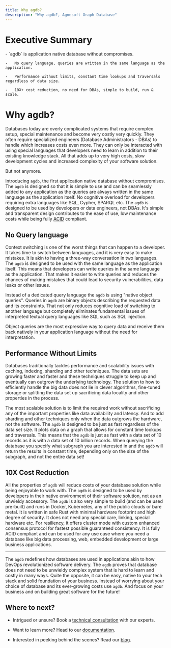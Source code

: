 ```yaml
---
title: Why agdb?
description: "Why agdb?, Agnesoft Graph Database"
---
```



# Executive Summary

<Callout >
    -   `agdb` is application native database without compromises.

    -   No query language, queries are written in the same language as the application.

    -   Performance without limits, constant time lookups and traversals regardless of data size.

    -   10X+ cost reduction, no need for DBAs, simple to build, run & scale.

</Callout>

# Why agdb?

Databases today are overly complicated systems that require complex setup, special maintenance and become very costly very quickly. They often require specialized engineers (Database Administrators - DBAs) to handle which increases costs even more. They can only be interacted with using special languages that developers need to learn in addition to their existing knowledge stack. All that adds up to very high costs, slow development cycles and increased complexity of your software solution.

But not anymore.

Introducing `agdb`, the first application native database without compromises. The `agdb` is designed so that it is simple to use and can be seamlessly added to any application as the queries are always written in the same language as the application itself. No cognitive overload for developers requiring extra languages like SQL, Cypher, SPARQL etc. The `agdb` is designed to be used by developers or data engineers, not DBAs. It's simple and transparent design contributes to the ease of use, low maintenance costs while being fully [ACID](https://en.wikipedia.org/wiki/ACID) compliant.

## No Query language

Context switching is one of the worst things that can happen to a developer. It takes time to switch between languages, and it is very easy to make mistakes. It is akin to having a three-way conversation in two languages. The `agdb` is designed to be used with the same language as the application itself. This means that developers can write queries in the same language as the application. That makes it easier to write queries and reduces the chances of making mistakes that could lead to security vulnerabilities, data leaks or other issues.

Instead of a dedicated query language the `agdb` is using "native object queries". Queries in `agdb` are binary objects describing the requested data and its constraints. That not only reduces cognitive load of switching to another language but completely eliminates fundamental issues of interpreted textual query languages like SQL such as SQL injection.

Object queries are the most expressive way to query data and receive them back natively in your application language without the need for interpretation.

## Performance Without Limits

Databases traditionally tackles performance and scalability issues with caching, indexing, sharding and other techniques. The data sets are growing faster and faster and these techniques struggle to keep up and eventually can outgrow the underlying technology. The solution to how to efficiently handle the big data does not lie in clever algorithms, fine-tuned storage or splitting the data set up sacrificing data locality and other properties in the process.

The most scalable solution is to limit the required work without sacrificing any of the important properties like data availability and latency. And to add sharding and other techniques only when the data outgrows the hardware, not the software. The `agdb` is designed to be just as fast regardless of the data set size. It plots data on a graph that allows for constant time lookups and traversals. This means that the `agdb` is just as fast with a data set of 10 records as it is with a data set of 10 billion records. When querying the database you specify what subgraph you are interested in and the `agdb` will return the results in constant time, depending only on the size of the subgraph, and not the entire data set!

## 10X Cost Reduction

All the properties of `agdb` will reduce costs of your database solution while being enjoyable to work with. The `agdb` is designed to be used by developers in their native environment of their software solution, not as an unwieldy accessory. The `agdb` is also very simple to build (and can be used pre-built) and runs in Docker, Kubernetes, any of the public clouds or bare metal. It is written in safe Rust with minimal hardware footprint and high degree of security. It does not need any special care, linking, special hardware etc. For resiliency, it offers cluster mode with custom enhanced consensus protocol for fastest possible guaranteed consistency. It is fully ACID compliant and can be used for any use case where you need a database like big data processing, web, embedded development or large business applications.

---

The `agdb` redefines how databases are used in applications akin to how DevOps revolutionized software delivery. The `agdb` proves that database does not need to be unwieldy complex system that is hard to learn and costly in many ways. Quite the opposite, it can be easy, native to your tech stack and solid foundation of your business. Instead of worrying about your choice of database and its ever-growing costs use `agdb`. And focus on your business and on building great software for the future!

## Where to next?

-   Intrigued or unsure? Book a [technical consultation](/enterprise/consultation) with our experts.

-   Want to learn more? Head to our [documentation](/docs/docs).

-   Interested in peeking behind the scenes? Read our [blog](/blog/blog).
